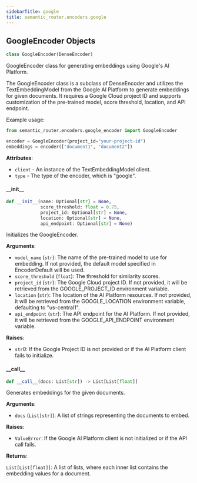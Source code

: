 ```yaml
---
sidebarTitle: google
title: semantic_router.encoders.google
---
```


## GoogleEncoder Objects

```python
class GoogleEncoder(DenseEncoder)
```

GoogleEncoder class for generating embeddings using Google&#x27;s AI Platform.

The GoogleEncoder class is a subclass of DenseEncoder and utilizes the TextEmbeddingModel from the
Google AI Platform to generate embeddings for given documents. It requires a Google Cloud project ID
and supports customization of the pre-trained model, score threshold, location, and API endpoint.

Example usage:


```python
from semantic_router.encoders.google_encoder import GoogleEncoder

encoder = GoogleEncoder(project_id="your-project-id")
embeddings = encoder(["document1", "document2"])
```

**Attributes**:

- `client` - An instance of the TextEmbeddingModel client.
- `type` - The type of the encoder, which is &quot;google&quot;.

#### \_\_init\_\_

```python
def __init__(name: Optional[str] = None,
             score_threshold: float = 0.75,
             project_id: Optional[str] = None,
             location: Optional[str] = None,
             api_endpoint: Optional[str] = None)
```

Initializes the GoogleEncoder.

**Arguments**:

- `model_name` (`str`): The name of the pre-trained model to use for embedding.
If not provided, the default model specified in EncoderDefault will
be used.
- `score_threshold` (`float`): The threshold for similarity scores.
- `project_id` (`str`): The Google Cloud project ID.
If not provided, it will be retrieved from the GOOGLE_PROJECT_ID
environment variable.
- `location` (`str`): The location of the AI Platform resources.
If not provided, it will be retrieved from the GOOGLE_LOCATION
environment variable, defaulting to &quot;us-central1&quot;.
- `api_endpoint` (`str`): The API endpoint for the AI Platform.
If not provided, it will be retrieved from the GOOGLE_API_ENDPOINT
environment variable.

**Raises**:

- `str`0: If the Google Project ID is not provided or if the AI Platform
client fails to initialize.

#### \_\_call\_\_

```python
def __call__(docs: List[str]) -> List[List[float]]
```

Generates embeddings for the given documents.

**Arguments**:

- `docs` (`List[str]`): A list of strings representing the documents to embed.

**Raises**:

- `ValueError`: If the Google AI Platform client is not initialized or if the
API call fails.

**Returns**:

`List[List[float]]`: A list of lists, where each inner list contains the embedding values for a
document.

